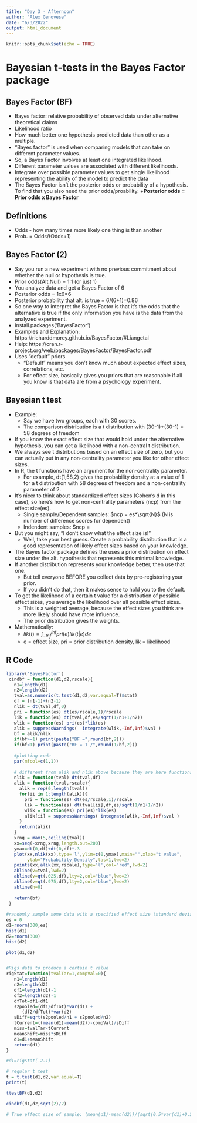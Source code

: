 ```yaml
---
title: "Day 3 - Afternoon"
author: "Alex Genovese"
date: "6/3/2022"
output: html_document
---
```


```r
knitr::opts_chunk$set(echo = TRUE)
```

# Bayesian t-tests in the Bayes Factor package
## Bayes Factor (BF)
* Bayes factor: relative probability of observed data under alternative theoretical claims
* Likelihood ratio
* How much better one hypothesis predicted data than other as a multiple.
* "Bayes factor" is used when comparing models that can take on different parameter values.
* So, a Bayes Factor involves at least one integrated likelihood. 
* Different parameter values are associated with different likelihoods.
* Integrate over possible parameter values to get single likelihood representing the ability of the model to predict the data
* The Bayes Factor isn't the posterior odds or probability of a hypothesis. To find that you also need the prior odds/proability.
  +**Posterior odds = Prior odds x Bayes Factor**

## Definitions
* Odds - how many times more likely one thing is than another
* Prob. = Odds/(Odds+1)

## Bayes Factor (2)
* Say you run a new experiment with no previous commitment about whether the null or hypothesis is true.
* Prior odds(Alt:Null) = 1:1 (or just 1)
* You analyze data and get a Bayes Factor of 6
* Posterior odds = 1x6=6
* Posterior probability that alt. is true = 6/(6+1)=0.86
* So one way to interpret the Bayes Factor is that it's the odds that the alternative is true if the only information you have is the data from the analyzed experiment.
* install.packages('BayesFactor')
* Examples and Explanation: https://richarddmorey.github.io/BayesFactor/#Liangetal
* Help: https://cran.r-project.org/web/packages/BayesFactor/BayesFactor.pdf
* Uses "default" priors
  + "Default" means you don't know much about expected effect sizes, correlations, etc.
  + For effect size, basically gives you priors that are reasonable if all you know is that data are from a psychology experiment.

## Bayesian t test
* Example:
  + Say we have two groups, each with 30 scores.
  + The comparison distribution is a t distribution with (30-1)+(30-1) = 58 degrees of freedom
* If you know the exact effect size that would hold under the alternative hypothesis, you can get a likelihood with a non-central t distribution.
* We always see t distributions based on an effect size of zero, but you can actually put in any non-centrality parameter you like for other effect sizes.
* In R, the t functions have an argument for the non-centrality parameter.
  + For example, dt(1,58,2) gives the probability density at a value of 1 for a t distribution with 58 degrees of freedom and a non-centrality parameter of 2.
* It's nicer to think about standardized effect sizes (Cohen's d in this case), so here's how to get non-centrality parameters (ncp) from the effect size(es).
  + Single sample/Dependent samples: $ncp = es*\sqrt{N}$ (N is number of difference scores for dependent)
  + Indendent samples: $ncp = \frac{es}{\sqrt{\frac{1}{N_{1}}+\frac{1}{N_{2}}}}
* But you might say, "I don't know what the effect size is!"
  + Well, take your best guess. Create a probability distribution that is a good representation of likely effect sizes based on your knowledge.
* The Bayes factor package defines the uses a prior distribution on effect size under the alt. hypothesis that represents this minimal knowledge.
* If another distribution represents your knowledge better, then use that one.
  + But tell everyone BEFORE you collect data by pre-registering your prior. 
  + If you didn’t do that, then it makes sense to hold you to the default.
* To get the likelihood of a certain t value for a distribution of possible effect sizes, you average the likelihood over all possible effect sizes.
  + This is a weighted average, because the effect sizes you think are more likely should have more influence.
  + The prior distribution gives the weights.
* Mathematically:
  + $lik(t) = \int_{-Inf}^{Inf}pri(e)lik(t|e)de$
  + e = effect size, pri = prior distribution density, lik = likelihood

## R Code
```r
library('BayesFactor')
 cindbf = function(d1,d2,rscale){
   n1=length(d1)
   n2=length(d2)
   tval=as.numeric(t.test(d1,d2,var.equal=T)$stat)
   df = (n1-1)+(n2-1)
   nlik = dt(tval,df,0)
   pri = function(es) dt(es/rscale,1)/rscale
   lik = function(es) dt(tval,df,es/sqrt(1/n1+1/n2))
   wlik = function(es) pri(es)*lik(es)
   alik = suppressWarnings(  integrate(wlik,-Inf,Inf)$val )
   bf = alik/nlik
   if(bf>=1) print(paste("BF =",round(bf,2)))
   if(bf<1) print(paste("BF = 1 /",round(1/bf,2)))
   
   #plotting code
   par(mfcol=c(1,1))
   
   # different from alik and nlik above because they are here functions that can take any value
   nlik = function(tval) dt(tval,df)
   alik = function(tval,rscale){
     alik = rep(0,length(tval))
     for(ii in 1:length(alik)){
       pri = function(es) dt(es/rscale,1)/rscale
       lik = function(es) dt(tval[ii],df,es/sqrt(1/n1+1/n2))
       wlik = function(es) pri(es)*lik(es)
       alik[ii] = suppressWarnings( integrate(wlik,-Inf,Inf)$val )
     }
     return(alik)
   }
   xrng = max(5,ceiling(tval))
   xx=seq(-xrng,xrng,length.out=200)
   ymax=dt(0,df)+dt(0,df)*.3
   plot(xx,nlik(xx),type='l',ylim=c(0,ymax),main="",xlab="t value",
        ylab="Probability Density",las=1,lwd=2)
   points(xx,alik(xx,rscale),type='l',col="red",lwd=2)
   abline(v=tval,lwd=2)
   abline(v=qt(.025,df),lty=2,col="blue",lwd=2)
   abline(v=qt(.975,df),lty=2,col="blue",lwd=2)
   abline(h=0)
   
   return(bf)
 }
 
#randomly sample some data with a specified effect size (standard deviation units)
es = 0
d1=rnorm(300,es)
hist(d1)
d2=rnorm(300)
hist(d2)

plot(d1,d2)


#Rigs data to produce a certain t value
rigStat=function(tvalTar=1,compVal=0){
   n1=length(d1)
   n2=length(d2)
   df1=length(d1)-1
   df2=length(d2)-1
   dfTot=df1+df1
   s2pooled=(df1/dfTot)*var(d1) + 
      (df2/dfTot)*var(d2)
   sDiff=sqrt(s2pooled/n1 + s2pooled/n2)
   tCurrent=((mean(d1)-mean(d2))-compVal)/sDiff
   miss=tvalTar-tCurrent
   meanShift=miss*sDiff
   d1=d1+meanShift
   return(d1)
}

#d1=rigStat(-2.1)

# regular t test
t = t.test(d1,d2,var.equal=T)
print(t)

ttestBF(d1,d2)

cindbf(d1,d2,sqrt(2)/2)

# True effect size of sample: (mean(d1)-mean(d2))/(sqrt(0.5*var(d1)+0.5*var(d2)))
```











